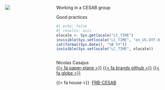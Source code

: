::: {.title-slide-container}

::: {.title-slide-content}

:::: {.columns}

::: {.column .logo width="30%"}
![](https://raw.githubusercontent.com/rdatatoolbox/.github/main/profile/logo-rdatatoolbox_150dpi.png)
:::

::: {.column width="70%"}

::: {.title}
Working in a CESAB group
:::

::: {.subtitle}
Good practices
:::

::: {.date}
```r
#| echo: false
#| results: asis
olocale <- Sys.getlocale("LC_TIME")
invisible(Sys.setlocale("LC_TIME", "en_US.UTF-8"))
cat(format(Sys.Date(), "%B %Y"))
invisible(Sys.setlocale("LC_TIME", olocale))
```
:::

:::: {.columns}

::: {.column .author width="45%"}
Nicolas Casajus<br/>
[{{< fa paper-plane >}}](mailto:nicolas.casajus@fondationbiodiversite.fr)
[{{< fa brands github >}}](https://github.com/ahasverus)
[{{< fa globe >}}](https://nicolascasajus.fr)

::: {.affiliation}
{{< fa house >}} &nbsp;[FRB-CESAB](https://www.fondationbiodiversite.fr/en/about-the-foundation/le-cesab/)
:::
:::

::::
:::
::::
:::
:::
